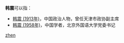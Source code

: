 '''韩震'''可以指：
* [[韩震_(1913年)|韩震 (1913年)]]，中国政治人物，曾任天津市政协副主席
* [[韩震_(1958年)|韩震 (1958年)]]，中国学者，北京外国语大学党委书记

{{disambig}}

[[Category:二字韩姓人名消歧义|zhen]]
